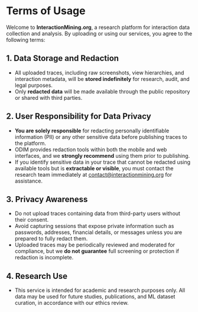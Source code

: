 


# Terms of Usage

Welcome to **InteractionMining.org**, a research platform for interaction data collection and analysis. By uploading or using our services, you agree to the following terms:

## 1. Data Storage and Redaction

- All uploaded traces, including raw screenshots, view hierarchies, and interaction metadata, will be **stored indefinitely** for research, audit, and legal purposes.
- Only **redacted data** will be made available through the public repository or shared with third parties.

## 2. User Responsibility for Data Privacy

- **You are solely responsible** for redacting personally identifiable information (PII) or any other sensitive data before publishing traces to the platform.
- ODIM provides redaction tools within both the mobile and web interfaces, and we **strongly recommend** using them prior to publishing.
- If you identify sensitive data in your trace that cannot be redacted using available tools but is **extractable or visible**, you must contact the research team immediately at [contact@interactionmining.org](mailto:contact@interactionmining.org) for assistance.

## 3. Privacy Awareness

- Do not upload traces containing data from third-party users without their consent.
- Avoid capturing sessions that expose private information such as passwords, addresses, financial details, or messages unless you are prepared to fully redact them.
- Uploaded traces may be periodically reviewed and moderated for compliance, but we **do not guarantee** full screening or protection if redaction is incomplete.

## 4. Research Use

- This service is intended for academic and research purposes only. All data may be used for future studies, publications, and ML dataset curation, in accordance with our ethics review.